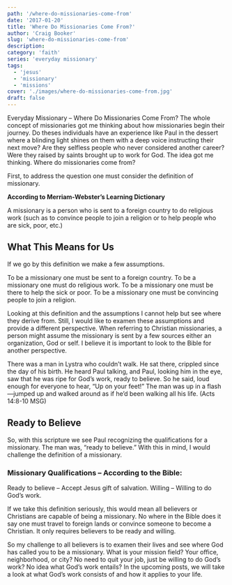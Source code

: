```yaml
---
path: '/where-do-missionaries-come-from'
date: '2017-01-20'
title: 'Where Do Missionaries Come From?'
author: 'Craig Booker'
slug: 'where-do-missionaries-come-from'
description:
category: 'faith'
series: 'everyday missionary'
tags:
  - 'jesus'
  - 'missionary'
  - 'missions'
cover: './images/where-do-missionaries-come-from.jpg'
draft: false
---
```


Everyday Missionary – Where Do Missionaries Come From? The whole concept of missionaries got me thinking about how missionaries begin their journey. Do theses individuals have an experience like Paul in the dessert where a blinding light shines on them with a deep voice instructing their next move? Are they selfless people who never considered another career? Were they raised by saints brought up to work for God. The idea got me thinking. Where do missionaries come from?

First, to address the question one must consider the definition of missionary.

**According to Merriam-Webster’s Learning Dictionary**

A missionary is a person who is sent to a foreign country to do religious work (such as to convince people to join a religion or to help people who are sick, poor, etc.)

## What This Means for Us

If we go by this definition we make a few assumptions.

To be a missionary one must be sent to a foreign country.
To be a missionary one must do religious work.
To be a missionary one must be there to help the sick or poor.
To be a missionary one must be convincing people to join a religion.

Looking at this definition and the assumptions I cannot help but see where they derive from. Still, I would like to examen these assumptions and provide a different perspective. When referring to Christian missionaries, a person might assume the missionary is sent by a few sources either an organization, God or self. I believe it is important to look to the Bible for another perspective.

There was a man in Lystra who couldn’t walk. He sat there, crippled since the day of his birth. He heard Paul talking, and Paul, looking him in the eye, saw that he was ripe for God’s work, ready to believe. So he said, loud enough for everyone to hear, “Up on your feet!” The man was up in a flash—jumped up and walked around as if he’d been walking all his life. (Acts 14:8-10 MSG)

## Ready to Believe

So, with this scripture we see Paul recognizing the qualifications for a missionary. The man was, “ready to believe.” With this in mind, I would challenge the definition of a missionary.

### Missionary Qualifications – According to the Bible:

Ready to believe – Accept Jesus gift of salvation.
Willing – Willing to do God’s work.

If we take this definition seriously, this would mean all believers or Christians are capable of being a missionary. No where in the Bible does it say one must travel to foreign lands or convince someone to become a Christian. It only requires believers to be ready and willing.

So my challenge to all believers is to examen their lives and see where God has called you to be a missionary. What is your mission field? Your office, neighborhood, or city? No need to quit your job, just be willing to do God’s work? No idea what God’s work entails? In the upcoming posts, we will take a look at what God’s work consists of and how it applies to your life.
